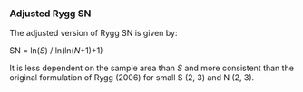 ### Adjusted Rygg SN

The adjusted version of Rygg SN is given by:

SN = ln(_S_) / ln(ln(_N_+1)+1)

It is less dependent on the sample area than _S_ and more consistent than the original formulation of Rygg (2006) for small S (2, 3) and N (2, 3).
